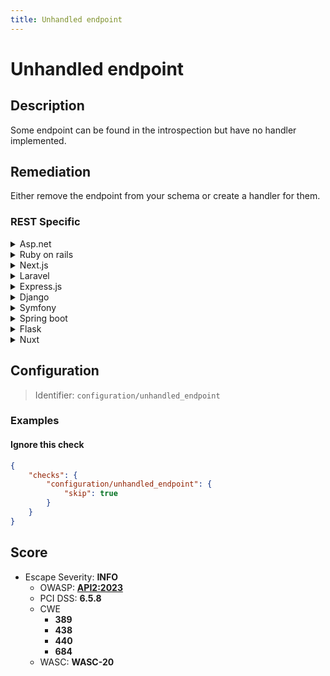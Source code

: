 ```yaml
---
title: Unhandled endpoint
---
```


# Unhandled endpoint

## Description

Some endpoint can be found in the introspection but have no handler implemented.


## Remediation

Either remove the endpoint from your schema or create a handler for them.



### REST Specific

<details>
    <summary>Asp.net</summary>

Ensure all routes have corresponding action methods in your controllers. Use attribute routing to define routes.

</details>

<details>
    <summary>Ruby on rails</summary>

Check your routes.rb file for any routes without actions and implement the missing actions in the corresponding controllers.

</details>

<details>
    <summary>Next.js</summary>

Create API route files for unhandled endpoints in the pages/api directory.

</details>

<details>
    <summary>Laravel</summary>

Define missing route handlers in your routes/web.php or routes/api.php and create corresponding methods in your controllers.

</details>

<details>
    <summary>Express.js</summary>

Add middleware functions to handle unimplemented routes in your Express application.

</details>

<details>
    <summary>Django</summary>

Map unhandled URLs to views by adding entries in your urls.py and create corresponding view functions or classes.

</details>

<details>
    <summary>Symfony</summary>

Define routes in your config/routes.yaml or annotations and create corresponding controller actions.

</details>

<details>
    <summary>Spring boot</summary>

Ensure that all endpoints are mapped to methods in your @RestController classes using @RequestMapping or its shortcut annotations.

</details>

<details>
    <summary>Flask</summary>

Add route decorators to functions in your Flask application to handle unimplemented endpoints.

</details>

<details>
    <summary>Nuxt</summary>

Create server middleware or extend the server routes to handle the unimplemented endpoints.

</details>

## Configuration

> Identifier: `configuration/unhandled_endpoint`



### Examples



#### Ignore this check

```json
{
    "checks": {
        "configuration/unhandled_endpoint": {
            "skip": true
        }
    }
}
```




## Score

- Escape Severity: **<span className="info-severityom">INFO</span>**
  - OWASP: **[API2:2023](https://github.com/OWASP/API-Security/blob/master/editions/2023/en/0xa2-broken-authentication.md)**
  - PCI DSS: **6.5.8**
  - CWE
    - **389**
    - **438**
    - **440**
    - **684**
  - WASC: **WASC-20**
  
  






